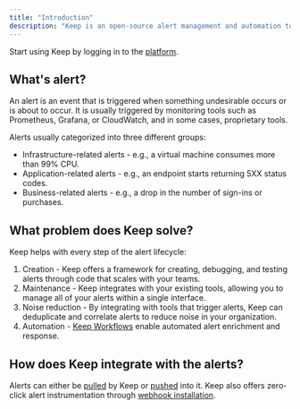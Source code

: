```yaml
---
title: "Introduction"
description: "Keep is an open-source alert management and automation tool that provides everything you need to create and manage alerts effectively."
---
```

<Note>Start using Keep by logging in to the [platform](https://platform.keephq.dev).</Note>

## What's alert?

An alert is an event that is triggered when something undesirable occurs or is about to occur.
It is usually triggered by monitoring tools such as Prometheus, Grafana, or CloudWatch, and in some cases, proprietary tools.

Alerts usually categorized into three different groups:
- Infrastructure-related alerts - e.g., a virtual machine consumes more than 99% CPU.
- Application-related alerts - e.g., an endpoint starts returning 5XX status codes.
- Business-related alerts - e.g., a drop in the number of sign-ins or purchases.

## What problem does Keep solve?
Keep helps with every step of the alert lifecycle:
1. Creation - Keep offers a framework for creating, debugging, and testing alerts through code that scales with your teams.
2. Maintenance - Keep integrates with your existing tools, allowing you to manage all of your alerts within a single interface.
3. Noise reduction - By integrating with tools that trigger alerts, Keep can deduplicate and correlate alerts to reduce noise in your organization.
4. Automation - [Keep Workflows](/workflows) enable automated alert enrichment and response.

## How does Keep integrate with the alerts?
Alerts can either be [pulled](/platform/alerts#pulled-alerts) by Keep or [pushed](/platform/alerts#pushed-alerts) into it. Keep also offers zero-click alert instrumentation through [webhook installation](/platform/providers#webhook-integration).
